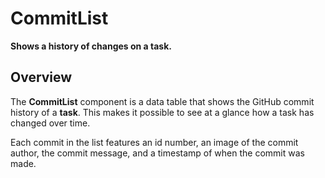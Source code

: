 
<Meta title="Commits/List/Intro" />

# CommitList

**Shows a history of changes on a task.**

## Overview

The **CommitList** component is a data table that shows the GitHub commit
history of a **task**. This makes it possible to see at a glance how a task has
changed over time.

Each commit in the list features an id number, an image of the commit author,
the commit message, and a timestamp of when the commit was made.

<Story id="commits-list-component--component" />
